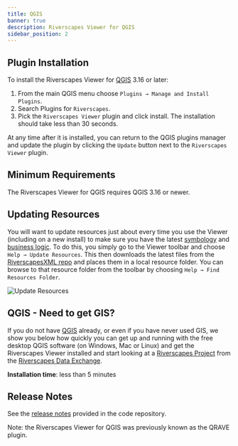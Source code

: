 ```yaml
---
title: QGIS
banner: true
description: Riverscapes Viewer for QGIS
sidebar_position: 2
---
```


## Plugin Installation
To install the Riverscapes Viewer for [QGIS](https://qgis.org/) 3.16 or later: 

1. From the main QGIS menu choose `Plugins → Manage and Install Plugins`.
2. Search Plugins for `Riverscapes`.
3. Pick the `Riverscapes Viewer` plugin and click install. The installation should take less than 30 seconds.

At any time after it is installed, you can return to the QGIS plugins manager and update the plugin by clicking the `Update` button next to the `Riverscapes Viewer` plugin.

<YouTubeEmbed videoId="E2ewkrZzzys" caption="Installing Q Riverscapes Viewer Plugin in QGIS" />

## Minimum Requirements

The Riverscapes Viewer for QGIS requires QGIS 3.16 or newer.

## Updating Resources

You will want to update resources just about every time you use the Viewer (including on a new install) to make sure you have the latest [symbology](/technical-reference/symbology) and [business logic](/technical-reference/business-logic). To do this, you simply go to the Viewer toolbar and choose `Help → Update Resources`. This then downloads the latest files from the [RiverscapesXML repo](https://github.com/Riverscapes/RiverscapesXML) and places them in a local resource folder. You can browse to that resource folder from the toolbar by choosing `Help → Find Resources Folder`.

![Update Resources](/images/qviewer/qris_help_menu.png)

## QGIS - Need to get GIS?

If you do not have [QGIS](https://qgis.org/) already, or even if you have never used GIS, we show you below how quickly you can get up and running with the free desktop QGIS software (on Windows, Mac or Linux) and get the Riverscapes Viewer installed and start looking at a [Riverscapes Project](https://riverscapes.net/Tools/Technical_Reference/Documentation_Standards/Riverscapes_Projects/) from the [Riverscapes Data Exchange](https://data.riverscapes.net/).

**Installation time**: less than 5 minutes

<YouTubeEmbed videoId="iMxcyp2u4jc" />

## Release Notes

See the [release notes](https://github.com/Riverscapes/QRAVEPlugin/releases) provided in the code repository.

Note: the Riverscapes Viewer for QGIS was previously known as the QRAVE plugin.